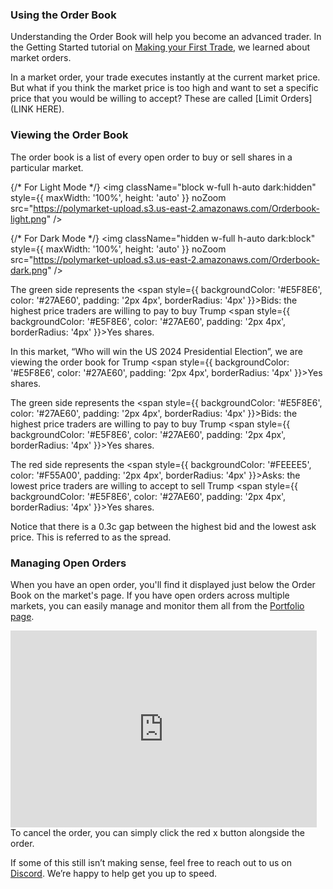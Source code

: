 ### Using the Order Book
Understanding the Order Book will help you become an advanced trader.
In the Getting Started tutorial on [Making your First Trade](), we learned about market orders.

 In a market order, your trade executes instantly at the current market price.
But what if you think the market price is too high and want to set a specific price that you would be willing to accept? These are called [Limit Orders](LINK HERE). 

### Viewing the Order Book
The order book is a list of every open order to buy or sell shares in a particular market.

{/* For Light Mode */}
<img
  className="block w-full h-auto dark:hidden"
  style={{ maxWidth: '100%', height: 'auto' }}
  noZoom
  src="https://polymarket-upload.s3.us-east-2.amazonaws.com/Orderbook-light.png"
/>

{/* For Dark Mode */}
<img
  className="hidden w-full h-auto dark:block"
  style={{ maxWidth: '100%', height: 'auto' }}
  noZoom
  src="https://polymarket-upload.s3.us-east-2.amazonaws.com/Orderbook-dark.png"
/>


The green side represents the <span style={{ backgroundColor: '#E5F8E6', color: '#27AE60', padding: '2px 4px', borderRadius: '4px' }}>Bids</span>: the highest price traders are willing to pay to buy Trump <span style={{ backgroundColor: '#E5F8E6', color: '#27AE60', padding: '2px 4px', borderRadius: '4px' }}>Yes</span> shares.


In this market, “Who will win the US 2024 Presidential Election”, we are viewing the order book for Trump <span style={{ backgroundColor: '#E5F8E6', color: '#27AE60', padding: '2px 4px', borderRadius: '4px' }}>Yes</span> shares.

The green side represents the <span style={{ backgroundColor: '#E5F8E6', color: '#27AE60', padding: '2px 4px', borderRadius: '4px' }}>Bids</span>: the highest price traders are willing to pay to buy Trump <span style={{ backgroundColor: '#E5F8E6', color: '#27AE60', padding: '2px 4px', borderRadius: '4px' }}>Yes</span>
 shares.

The red side represents the <span style={{ backgroundColor: '#FEEEE5', color: '#F55A00', padding: '2px 4px', borderRadius: '4px' }}>Asks</span>: the lowest price traders are willing to accept to sell Trump <span style={{ backgroundColor: '#E5F8E6', color: '#27AE60', padding: '2px 4px', borderRadius: '4px' }}>Yes</span> shares.

<Tip>
Notice that there is a 0.3c gap between the highest bid and the lowest ask price. This is referred to as the spread.
</Tip>

### Managing Open Orders
When you have an open order, you'll find it displayed just below the Order Book on the market's page. If you have open orders across multiple markets, you can easily manage and monitor them all from the [Portfolio page](https://polymarket.com/portfolio?tab=Open+orders).

<iframe width="490" height="315" src="https://www.youtube.com/embed/KuA2UdUfZls?si=RUpuzqB9lbBB2pl9" title="YouTube video player" frameborder="0" allow="accelerometer; autoplay; clipboard-write; encrypted-media; gyroscope; picture-in-picture; web-share" referrerpolicy="strict-origin-when-cross-origin" allowfullscreen></iframe>
To cancel the order, you can simply click the red <span style={{ backgroundColor: '#FEEEE5', color: '#F55A00', padding: '2px 4px', borderRadius: '4px' }}>x</span> button alongside the order.



If some of this still isn’t making sense, feel free to reach out to us on [Discord](https://discord.com/invite/polymarket). We’re happy to help get you up to speed.